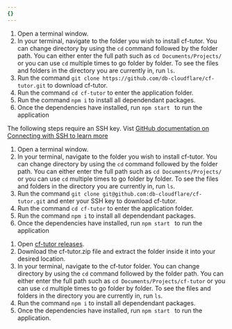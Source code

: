 ```yaml
---
{}
---
```



<Tabs>

<TabItem label="Git clone HTTPS">

1. Open a terminal window.
2. In your terminal, navigate to the folder you wish to install cf-tutor. You can change directory by using the `cd` command followed by the folder path. You can either enter the full path such as `cd Documents/Projects/ ` or you can use `cd` multiple times to go folder by folder. To see the files and folders in the directory you are currently in, run `ls`.
3. Run the command `git clone https://github.com/db-cloudflare/cf-tutor.git` to download cf-tutor.
4. Run the command `cd cf-tutor` to enter the application folder.
5. Run the command `npm i` to install all dependendant packages.
6. Once the dependencies have installed, run `npm start ` to run the application

</TabItem>

<TabItem label="Git clone SSH">

The following steps require an SSH key. Vist [GitHub documentation on Connecting with SSH to learn more](https://docs.github.com/en/authentication/connecting-to-github-with-ssh)

1. Open a terminal window.
2. In your terminal, navigate to the folder you wish to install cf-tutor. You can change directory by using the `cd` command followed by the folder path. You can either enter the full path such as `cd Documents/Projects/ ` or you can use `cd` multiple times to go folder by folder. To see the files and folders in the directory you are currently in, run `ls`.
3. Run the command `git clone git@github.com:db-cloudflare/cf-tutor.git` and enter your SSH key to download cf-tutor.
4. Run the command `cd cf-tutor` to enter the application folder.
5. Run the command `npm i` to install all dependendant packages.
6. Once the dependencies have installed, run `npm start ` to run the application

</TabItem>

<TabItem label="Download from browser">

1. Open [cf-tutor releases](https://github.com/db-cloudflare/cf-tutor/releases).
2. Download the cf-tutor.zip file and extract the folder inside it into your desired location.
3. In your terminal, navigate to the cf-tutor folder. You can change directory by using the `cd` command followed by the folder path. You can either enter the full path such as `cd Documents/Projects/cf-tutor` or you can use `cd` multiple times to go folder by folder. To see the files and folders in the directory you are currently in, run `ls`.
4. Run the command `npm i` to install all dependendant packages.
5. Once the dependencies have installed, run `npm start ` to run the application.

</TabItem> </Tabs>

